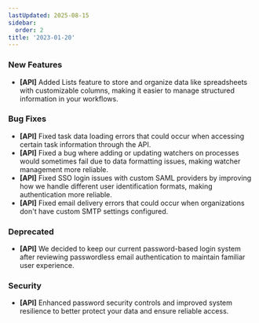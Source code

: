 ```yaml
---
lastUpdated: 2025-08-15
sidebar:
  order: 2
title: '2023-01-20'
---
```


### New Features

- **[API]** Added Lists feature to store and organize data like spreadsheets with customizable columns, making it easier to manage structured information in your workflows.

### Bug Fixes

- **[API]** Fixed task data loading errors that could occur when accessing certain task information through the API.
- **[API]** Fixed a bug where adding or updating watchers on processes would sometimes fail due to data formatting issues, making watcher management more reliable.
- **[API]** Fixed SSO login issues with custom SAML providers by improving how we handle different user identification formats, making authentication more reliable.
- **[API]** Fixed email delivery errors that could occur when organizations don't have custom SMTP settings configured.

### Deprecated

- **[API]** We decided to keep our current password-based login system after reviewing passwordless email authentication to maintain familiar user experience.

### Security

- **[API]** Enhanced password security controls and improved system resilience to better protect your data and ensure reliable access.